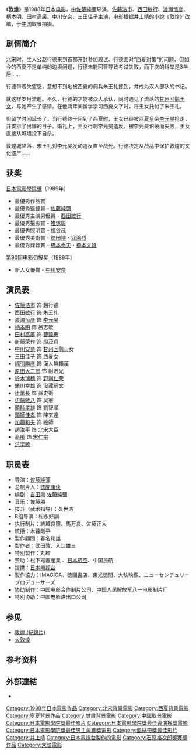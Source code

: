 {{Infobox film
|name = 敦煌
|image = 《敦煌》海报.png
|image_size = 
|alt = 
|caption = 日本版海报
|director = [[佐藤純彌|佐藤純彌]]
|producer = 武田敦<br />入江雄三<br />[[德間康快|德間康快]]（執行製片人）
|writer = 佐藤純彌<br>[[吉田剛|吉田剛]]
|screenplay = 
|story = 
|based_on = {{based on|[[敦煌_(小说)|敦煌]]|[[井上靖|井上靖]]}}
|narrator = 
|starring = [[佐藤浩市|佐藤浩市]]<br>[[西田敏行|西田敏行]]<br>[[渡瀬恒彦|渡瀬恒彦]]<br>[[柄本明|柄本明]]<br>[[田村高廣|田村高廣]]<br>[[中川安奈|中川安奈]]<br>[[三田佳子|三田佳子]]
|music = [[佐藤勝|佐藤勝]]
|cinematography = 椎塚彰
|editing = [[鈴木晄|鈴木晄]]
|studio = [[大映|大映]]<br />[[電通|電通]]
|distributor = [[東宝|東宝]]
|released = {{JPN}} 1988年6月25日<br>{{HKG-1959}} 1988年11月16日<ref>[http://www.angelfire.com:80/home/bobic/HK_Movies/HK/hk1988c-b5.htm 香港電影票房 1988 〔華語電影〕]，〈香港電影票房全紀錄〉</ref>
|runtime = 143分鐘
|country = [[日本電影|日本]]<br />[[中国大陆电影|中国]]
|language = [[日語|日語]]<br>[[汉语|汉语]]
|budget = 
|gross = 45億圓
|preceded_by = 
|followed_by = 
}}
《'''敦煌'''》是1988年[[日本|日本]][[电影|电影]]，由[[佐藤純彌|佐藤純彌]]导演，[[佐藤浩市|佐藤浩市]]、[[西田敏行|西田敏行]]、[[渡瀬恒彦|渡瀬恒彦]]、[[柄本明|柄本明]]、[[田村高廣|田村高廣]]、[[中川安奈|中川安奈]]、[[三田佳子|三田佳子]]主演，电影根据[[井上靖|井上靖]]的小說《[[敦煌_(小说)|敦煌]]》改编，于[[中国|中国]]取景拍摄。

== 剧情简介 ==
[[北宋|北宋]]时，主人公赵行德来到[[首都|首都]][[开封|开封]]参加[[殿试|殿试]]。行德面对“[[西夏|西夏]]对策”的问题，但如今的西夏不是单纯的边境问题，行德未能回答导致考试失败，而下次的科举是3年后……

行德带着失望感，意想不到地被西夏的佣兵朱王礼拣到，并成为汉人部队的书记。

就这样岁月流逝。不久，行德的才能被众人承认，同时遇见了流落的[[甘州回鹘|甘州回鹘]][[王女|王女]]，与她产生了感情。在他两年间留学学习西夏文字时，将王女托付了朱王礼。

但留学时间延长了，当行德终于回到了西夏时，王女已经被西夏皇帝[[李元昊|李元昊]]抢走，并安排了出嫁的日子。婚礼上，王女行刺李元昊造反，被李元昊识破而失败，王女直接从城墙投下自杀。

敦煌城陷落，朱王礼对李元昊发动造反直至战死。行德决定从战乱中保护敦煌的文化遗产……

==获奖==
;[[日本電影學院獎|日本電影學院獎]]（1989年）
* 最優秀作品賞
* 最優秀監督賞 - [[佐藤純彌|佐藤純彌]]
* 最優秀主演男優賞 - [[西田敏行|西田敏行]]
* 最優秀撮影賞 - [[椎塚彰|椎塚彰]]
* 最優秀照明賞 - [[梅谷茂|梅谷茂]]
* 最優秀美術賞 - [[徳田博|徳田博]]・[[寇鴻烈|寇鴻烈]]
* 最優秀録音賞 - [[橋本泰夫|橋本泰夫]]・[[橋本文雄|橋本文雄]]

;[[第90回电影旬报奖|第90回电影旬报奖]]（1989年）
* 新人女優賞 - [[中川安奈|中川安奈]]

==演员表==
*[[佐藤浩市|佐藤浩市]] 饰 趙行德
*[[西田敏行|西田敏行]] 饰 朱王礼
*[[渡瀬恒彦|渡瀬恒彦]] 饰 [[李元昊|李元昊]]
*[[柄本明|柄本明]] 饰 呂志敏
*[[田村高廣|田村高廣]] 饰 [[曹贤顺|曹延惠]]
*[[新藤荣作|新藤荣作]] 饰 段茂貞
*[[中川安奈|中川安奈]] 饰 [[甘州回鹘|甘州回鹘]]王女
*[[三田佳子|三田佳子]] 饰 西夏女 
*[[綿引勝彦|綿引勝彦]] 饰 漢人無頼漢 
*[[原田大二郎|原田大二郎]] 饰 尉迟光 
*[[铃木瑞穗|铃木瑞穗]] 饰 [[野利仁荣|野利仁荣]]
*[[蜷川幸雄|蜷川幸雄]] 饰 没藏嗣文
*[[辻萬長|辻萬長]] 饰 孫史衝
*[[伊藤敏八|伊藤敏八]] 饰 吳憲
*[[頭師孝雄|頭師孝雄]] 饰 劉智順
*[[頭師佳孝|頭師佳孝]] 饰 陳玄達 
*[[加藤和夫|加藤和夫]] 饰 絵師
*[[趙汝平|趙汝平]] 饰 [[北宋|北宋]]大臣
*[[高彤|高彤]] 饰 [[宋仁宗|宋仁宗]]
*[[洪学敏|洪学敏]]

==职员表==
* 导演：[[佐藤純彌|佐藤純彌]]
* 总制片人：[[徳間康快|徳間康快]]
* 编剧：[[吉田剛|吉田剛]] [[佐藤純彌|佐藤純彌]]
* 音乐：佐藤勝
* 技斗（武术指导）：久世浩
* B组导演：松永好訓
* 执行制片：結城良照、馬万良、佐藤正大
* 統括：木暮剛平
* 製作顧問：春名和雄
* 製作者：武田敦、入江雄三
* 特別製作：丸紅
* 赞助：松下電器産業 、[[日本航空|日本航空]]、中国民航
* 提携：[[日本电视台|日本电视台]]
* 製作協力：IMAGICA、徳間書店、東光徳間、大映映像、ニューセンチュリープロデューサーズ
* 协助制作：中国电影合作制片公司、[[中国人民解放军八一电影制片厂|中国人民解放军八一电影制片厂]]
* 特別协助：中国电影进出口公司

==参见==
* [[敦煌_(紀錄片)|敦煌 (紀錄片)]]
* [[大敦煌|大敦煌]]

== 参考资料 ==
{{reflist}}

== 外部連結 ==
* {{imdb title|0095071|敦煌}}

{{日本電影金像獎最佳影片}}
{{藍絲帶獎最佳影片}}
{{石原裕次郎獎}}

{{DEFAULTSORT:Tonkou}}
[[Category:1988年日本電影作品|Category:1988年日本電影作品]]
[[Category:北宋背景電影|Category:北宋背景電影]]
[[Category:西夏背景電影|Category:西夏背景電影]]
[[Category:寧夏背景作品|Category:寧夏背景作品]]
[[Category:甘肅背景電影|Category:甘肅背景電影]]
[[Category:中國取景電影|Category:中國取景電影]]
[[Category:日本電影學院獎最佳影片|Category:日本電影學院獎最佳影片]]
[[Category:日本電影學院獎最佳導演獲獎電影|Category:日本電影學院獎最佳導演獲獎電影]]
[[Category:日本電影學院獎最佳男主角獲獎電影|Category:日本電影學院獎最佳男主角獲獎電影]]
[[Category:藍絲帶獎最佳影片|Category:藍絲帶獎最佳影片]]
[[Category:井上靖|Category:井上靖]]
[[Category:日本電視台製作的電影|Category:日本電視台製作的電影]]
[[Category:石原裕次郎獎獲獎作品|Category:石原裕次郎獎獲獎作品]]
[[Category:大映電影|Category:大映電影]]